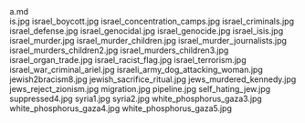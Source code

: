     
<div className="w-full md:max-w-[80rem] float-right italic">
	<MD_a_md />
	a.md
</div>
<PopImage className="sm:float-right m-auto sm:m-1 sm:ml-4" src={JPG_is_jpg} width={384} alt="is.jpg">
	is.jpg
</PopImage>
<PopImage className="sm:float-left m-auto sm:m-1 sm:mr-4" src={JPG_israel_boycott_jpg} width={384} alt="israel_boycott.jpg">
	israel_boycott.jpg
</PopImage>
<PopImage className="sm:float-right m-auto sm:m-1 sm:ml-4" src={JPG_israel_concentration_camps_jpg} width={384} alt="israel_concentration_camps.jpg">
	israel_concentration_camps.jpg
</PopImage>
<PopImage className="sm:float-left m-auto sm:m-1 sm:mr-4" src={JPG_israel_criminals_jpg} width={384} alt="israel_criminals.jpg">
	israel_criminals.jpg
</PopImage>
<PopImage className="sm:float-right m-auto sm:m-1 sm:ml-4" src={JPG_israel_defense_jpg} width={384} alt="israel_defense.jpg">
	israel_defense.jpg
</PopImage>
<PopImage className="sm:float-left m-auto sm:m-1 sm:mr-4" src={JPG_israel_genocidal_jpg} width={384} alt="israel_genocidal.jpg">
	israel_genocidal.jpg
</PopImage>
<PopImage className="sm:float-right m-auto sm:m-1 sm:ml-4" src={JPG_israel_genocide_jpg} width={384} alt="israel_genocide.jpg">
	israel_genocide.jpg
</PopImage>
<PopImage className="sm:float-left m-auto sm:m-1 sm:mr-4" src={JPG_israel_isis_jpg} width={384} alt="israel_isis.jpg">
	israel_isis.jpg
</PopImage>
<PopImage className="sm:float-right m-auto sm:m-1 sm:ml-4" src={JPG_israel_murder_jpg} width={384} alt="israel_murder.jpg">
	israel_murder.jpg
</PopImage>
<PopImage className="sm:float-left m-auto sm:m-1 sm:mr-4" src={JPG_israel_murder_children_jpg} width={384} alt="israel_murder_children.jpg">
	israel_murder_children.jpg
</PopImage>
<PopImage className="sm:float-right m-auto sm:m-1 sm:ml-4" src={JPG_israel_murder_journalists_jpg} width={384} alt="israel_murder_journalists.jpg">
	israel_murder_journalists.jpg
</PopImage>
<PopImage className="sm:float-left m-auto sm:m-1 sm:mr-4" src={JPG_israel_murders_children2_jpg} width={384} alt="israel_murders_children2.jpg">
	israel_murders_children2.jpg
</PopImage>
<PopImage className="sm:float-right m-auto sm:m-1 sm:ml-4" src={JPG_israel_murders_children3_jpg} width={384} alt="israel_murders_children3.jpg">
	israel_murders_children3.jpg
</PopImage>
<PopImage className="sm:float-left m-auto sm:m-1 sm:mr-4" src={JPG_israel_organ_trade_jpg} width={384} alt="israel_organ_trade.jpg">
	israel_organ_trade.jpg
</PopImage>
<PopImage className="sm:float-right m-auto sm:m-1 sm:ml-4" src={JPG_israel_racist_flag_jpg} width={384} alt="israel_racist_flag.jpg">
	israel_racist_flag.jpg
</PopImage>
<PopImage className="sm:float-left m-auto sm:m-1 sm:mr-4" src={JPG_israel_terrorism_jpg} width={384} alt="israel_terrorism.jpg">
	israel_terrorism.jpg
</PopImage>
<PopImage className="sm:float-right m-auto sm:m-1 sm:ml-4" src={JPG_israel_war_criminal_ariel_jpg} width={384} alt="israel_war_criminal_ariel.jpg">
	israel_war_criminal_ariel.jpg
</PopImage>
<PopImage className="sm:float-left m-auto sm:m-1 sm:mr-4" src={JPG_israeli_army_dog_attacking_woman_jpg} width={384} alt="israeli_army_dog_attacking_woman.jpg">
	israeli_army_dog_attacking_woman.jpg
</PopImage>
<PopImage className="sm:float-right m-auto sm:m-1 sm:ml-4" src={JPG_jewish2bracism8_jpg} width={384} alt="jewish2bracism8.jpg">
	jewish2bracism8.jpg
</PopImage>
<PopImage className="sm:float-left m-auto sm:m-1 sm:mr-4" src={JPG_jewish_sacrifice_ritual_jpg} width={384} alt="jewish_sacrifice_ritual.jpg">
	jewish_sacrifice_ritual.jpg
</PopImage>
<PopImage className="sm:float-right m-auto sm:m-1 sm:ml-4" src={JPG_jews_murdered_kennedy_jpg} width={384} alt="jews_murdered_kennedy.jpg">
	jews_murdered_kennedy.jpg
</PopImage>
<PopImage className="sm:float-left m-auto sm:m-1 sm:mr-4" src={JPG_jews_reject_zionism_jpg} width={384} alt="jews_reject_zionism.jpg">
	jews_reject_zionism.jpg
</PopImage>
<PopImage className="sm:float-right m-auto sm:m-1 sm:ml-4" src={JPG_migration_jpg} width={384} alt="migration.jpg">
	migration.jpg
</PopImage>
<PopImage className="sm:float-left m-auto sm:m-1 sm:mr-4" src={JPG_pipeline_jpg} width={384} alt="pipeline.jpg">
	pipeline.jpg
</PopImage>
<PopImage className="sm:float-right m-auto sm:m-1 sm:ml-4" src={JPG_self_hating_jew_jpg} width={384} alt="self_hating_jew.jpg">
	self_hating_jew.jpg
</PopImage>
<PopImage className="sm:float-left m-auto sm:m-1 sm:mr-4" src={JPG_suppressed4_jpg} width={384} alt="suppressed4.jpg">
	suppressed4.jpg
</PopImage>
<PopImage className="sm:float-right m-auto sm:m-1 sm:ml-4" src={JPG_syria1_jpg} width={384} alt="syria1.jpg">
	syria1.jpg
</PopImage>
<PopImage className="sm:float-left m-auto sm:m-1 sm:mr-4" src={JPG_syria2_jpg} width={384} alt="syria2.jpg">
	syria2.jpg
</PopImage>
<PopImage className="sm:float-right m-auto sm:m-1 sm:ml-4" src={JPG_white_phosphorus_gaza3_jpg} width={384} alt="white_phosphorus_gaza3.jpg">
	white_phosphorus_gaza3.jpg
</PopImage>
<PopImage className="sm:float-left m-auto sm:m-1 sm:mr-4" src={JPG_white_phosphorus_gaza4_jpg} width={384} alt="white_phosphorus_gaza4.jpg">
	white_phosphorus_gaza4.jpg
</PopImage>
<PopImage className="sm:float-right m-auto sm:m-1 sm:ml-4" src={JPG_white_phosphorus_gaza5_jpg} width={384} alt="white_phosphorus_gaza5.jpg">
	white_phosphorus_gaza5.jpg
</PopImage>
